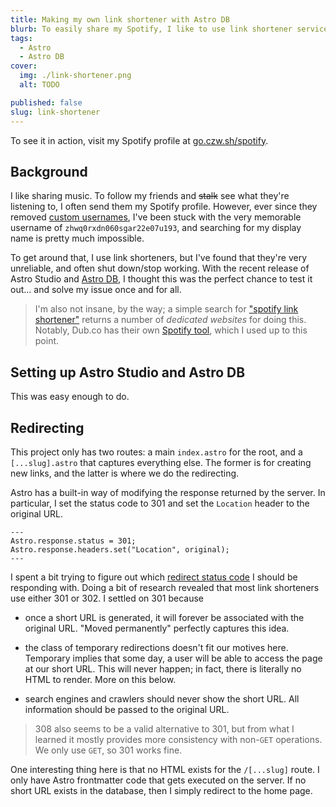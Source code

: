 ```yaml
---
title: Making my own link shortener with Astro DB
blurb: To easily share my Spotify, I like to use link shortener services. I got tired of how they always stopped working, so like any other sane person, I wrote my own.
tags:
  - Astro
  - Astro DB
cover:
  img: ./link-shortener.png
  alt: TODO

published: false
slug: link-shortener
---
```


To see it in action, visit my Spotify profile at [go.czw.sh/spotify](https://go.czw.sh/spotify).

## Background

I like sharing music. To follow my friends and ~~stalk~~ see what they're listening to, I often send them my Spotify profile. However, ever since they removed [custom usernames](https://community.spotify.com/t5/Accounts/Spotify-Username-Completely-Random/td-p/4392395#), I've been stuck with the very memorable username of `zhwq0rxdn060sgar22e07u193`, and searching for my display name is pretty much impossible.

To get around that, I use link shorteners, but I've found that they're very unreliable, and often shut down/stop working. With the recent release of Astro Studio and [Astro DB](https://astro.build/db/), I thought this was the perfect chance to test it out... and solve my issue once and for all.

> I'm also not insane, by the way; a simple search for ["spotify link shortener"](https://duckduckgo.com/?q=spotify+link+shortener) returns a number of _dedicated websites_ for doing this. Notably, Dub.co has their own [Spotify tool](https://dub.co/tools/spotify-link-shortener), which I used up to this point.

## Setting up Astro Studio and Astro DB

This was easy enough to do.

## Redirecting

This project only has two routes: a main `index.astro` for the root, and a `[...slug].astro` that captures everything else. The former is for creating new links, and the latter is where we do the redirecting.

Astro has a built-in way of modifying the response returned by the server. In particular, I set the status code to 301 and set the `Location` header to the original URL.

```astro
---
Astro.response.status = 301;
Astro.response.headers.set("Location", original);
---
```

I spent a bit trying to figure out which [redirect status code](https://developer.mozilla.org/en-US/docs/Web/HTTP/Redirections) I should be responding with. Doing a bit of research revealed that most link shorteners use either 301 or 302. I settled on 301 because

- once a short URL is generated, it will forever be associated with the original URL. "Moved permanently" perfectly captures this idea.

- the class of temporary redirections doesn't fit our motives here. Temporary implies that some day, a user will be able to access the page at our short URL. This will never happen; in fact, there is literally no HTML to render. More on this below.

- search engines and crawlers should never show the short URL. All information should be passed to the original URL.

> 308 also seems to be a valid alternative to 301, but from what I learned it mostly provides more consistency with non-`GET` operations. We only use `GET`, so 301 works fine.

One interesting thing here is that no HTML exists for the `/[...slug]` route. I only have Astro frontmatter code that gets executed on the server. If no short URL exists in the database, then I simply redirect to the home page.
